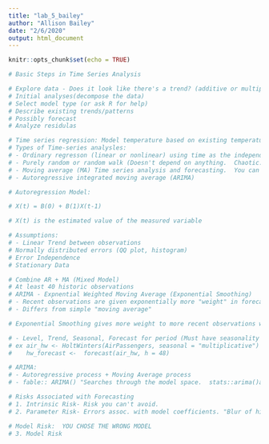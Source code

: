 ```yaml
---
title: "lab_5_bailey"
author: "Allison Bailey"
date: "2/6/2020"
output: html_document
---
```


```r
knitr::opts_chunk$set(echo = TRUE)
```

```r
# Basic Steps in Time Series Analysis

# Explore data - Does it look like there's a trend? (additive or multiplicative, cyclicle, seasonality, trend, random, observed)
# Initial analyses(decompose the data)
# Select model type (or ask R for help)
# Describe existing trends/patterns
# Possibly forecast
# Analyze residulas 

# Time series regression: Model temperature based on existing temperatures. 
# Types of Time-series analysles:
# - Ordinary regresson (linear or nonlinear) using time as the independent variable
# - Purely random or random walk (Doesn't depend on anything.  Chaotic.)
# - Moving average (MA) Time series analysis and forecasting.  You can make predictions off of this.
# - Autoregressive integrated moving average (ARIMA)

# Autoregression Model:

# X(t) = B(0) + B(1)X(t-1)

# X(t) is the estimated value of the measured variable

# Assumptions: 
# - Linear Trend between observations
# Normally distributed errors (QQ plot, histogram)
# Error Independence
# Stationary Data

# Combine AR + MA (Mixed Model)
# At least 40 historic observations
# ARIMA - Expnential Weighted Moving Average (Exponential Smoothing)
# - Recent observations are given exponentially more "weight" in forecasting a value than more temporally distant values.
# - Differs from simple "moving average"

# Exponential Smoothing gives more weight to more recent observations when we try to make predictions in to the future. 

# - Level, Trend, Seasonal, Forecast for period (Must have seasonality for triple eponential HW)
# ex air_hw <- HoltWinters(AirPassengers, seasonal = "multiplicative")
#    hw_forecast <-  forecast(air_hw, h = 48)

# ARIMA:
# - Autoregressive process + Moving Average process
# - fable:: ARIMA() "Searches through the model space.  stats::arima()and allows ARIMA models to be used in teh fable framework.  

# Risks Associated with Forecasting
# 1. Intrinsic Risk- Risk you can't avoid.
# 2. Parameter Risk- Errors assoc. with model coefficients. "Blur of history": no pattern stays the same forever. * Usually less than intrinsic risk. You can improve by having more data (sometiems)

# Model Risk:  YOU CHOSE THE WRONG MODEL
# 3. Model Risk
```

